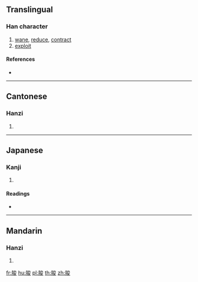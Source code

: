 ==Translingual==

===Han character===
{{Han char|rn=74|rad=月|as=07|sn=11|four=73247|canj=BICE|ids=⿰月夋}}

# [[wane]], [[reduce]], [[contract]]
# [[exploit]]

====References====
* {{Han ref|kx=0505.260|dkj=14365|dj=0884.200|hdz=32082.100|uh=6718|ud=26392|bh=D5AF|bd=54703}}

----

==Cantonese==

===Hanzi===
{{yue-hanzi|jyut=[[syun1]], [[zeoi1]], [[zeon1]]|y=syun1, jeui1, jeun1}}

# {{defn|lang=yue|sort=月07}}

----

==Japanese==

===Kanji===
{{ja-kanji|grade=|rs=月07}}

# {{defn|lang=ja|sort=月07}}

====Readings====
* {{ja-readings|on=[[せん]] (sen)|kun=[[ちじまる]] (chijimaru), [[ちじむ]] (chijimu), [[へる]] (heru)}}

----

==Mandarin==

===Hanzi===
{{cmn-hanzi|pin=[[zuī]] ([[zui1]]), [[juān]] ([[juan1]])|wg=tsui<sup>1</sup>, chüan<sup>1</sup>}}

# {{defn|lang=cmn|sort=月07}}

[[fr:朘]]
[[hu:朘]]
[[pl:朘]]
[[th:朘]]
[[zh:朘]]